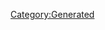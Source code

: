 {{Texts/Music
 |ID=38
 |MusicName=ファミリーマート・コスモス
 |OfficialName=ファミリーマート・コスモス
 |VocalName=ランカ・リー＝中島愛
 |VocalNameLF=ランカ・リー＝中島愛
 |Description=作品：劇場版マクロスF〜イツワリノウタヒメ〜

歌手：ランカ・リー＝中島愛

作詞：一倉宏
作曲：菅野よう子
 |BuyURL=https://recochoku.jp/song/S22001940/
 |StoryDesc=
 |StoryTitle=
 |BannerId=0
 |AnmStoreURL=
}}
[[Category:Generated]]
